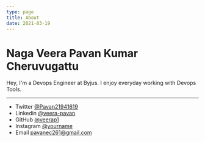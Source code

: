 ```yaml
---
type: page
title: About
date: 2021-03-19
---
```


# Naga Veera Pavan Kumar Cheruvugattu

Hey, I'm a Devops Engineer at Byjus. I enjoy everyday working with Devops Tools.



---

- Twitter [@Pavan21941619](https://twitter.com/Pavan21941619)
- Linkedin [@veera-pavan](https://linkedin.com/veera-pavan)
- GitHub [@veerap1](https://github.com/Veerap1)
- Instagram [@yourname](https://instagram.com/mr.veera410)
- Email pavanec261@gmail.com
